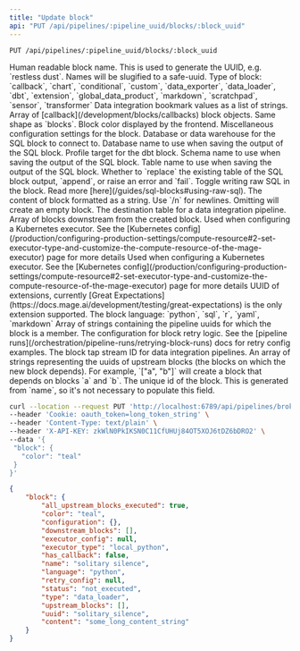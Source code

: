```yaml
---
title: "Update block"
api: "PUT /api/pipelines/:pipeline_uuid/blocks/:block_uuid"
---
```

`PUT /api/pipelines/:pipeline_uuid/blocks/:block_uuid`

<ParamField query="name" type="string" required>
  Human readable block name. This is used to generate the UUID, e.g. `restless dust`. Names will be slugified to a safe-uuid.
</ParamField>
<ParamField query="type" type="string" required>
  Type of block:
  `callback`, `chart`, `conditional`, `custom`, `data_exporter`, `data_loader`, `dbt`, `extension`, `global_data_product`, `markdown`, `scratchpad`, `sensor`, `transformer`
</ParamField>
<ParamField query="bookmark_values" type="[string]">
  Data integration bookmark values as a list of strings.
</ParamField>
<ParamField query="callback_blocks" type="[string]">
  Array of [callback](/development/blocks/callbacks) block objects. Same shape as `blocks`.
</ParamField>
<ParamField query="color" type="string">
  Block color displayed by the frontend.
</ParamField>
<ResponseField name="configuration" type="object">
    Miscellaneous configuration settings for the block.
    <Expandable title="properties">
    <ResponseField name="data_provider" type="string">
      Database or data warehouse for the SQL block to connect to.
    </ResponseField>
    <ResponseField name="data_provider_database" type="string">
      Database name to use when saving the output of the SQL block.
    </ResponseField>
    <ResponseField name="data_provider_profile" type="string">
      Profile target for the dbt block.
    </ResponseField>
    <ResponseField name="data_provider_schema" type="string">
      Schema name to use when saving the output of the SQL block.
    </ResponseField>
    <ResponseField name="data_provider_table" type="string">
      Table name to use when saving the output of the SQL block.
    </ResponseField>
    <ResponseField name="export_write_policy" type="string">
      Whether to `replace` the existing table of the SQL block output, `append`, or
      raise an error and `fail`.
    </ResponseField>
    <ResponseField name="use_raw_sql" type="string">
      Toggle writing raw SQL in the block. Read more [here](/guides/sql-blocks#using-raw-sql).
    </ResponseField>
    </Expandable>
  </ResponseField>
<ParamField query="content" type="string">
  The content of block formatted as a string. Use `/n` for newlines. Omitting will create an empty block.
</ParamField>
<ParamField query="destination_table" type="string">
  The destination table for a data integration pipeline.
</ParamField>
<ParamField query="downstream_blocks" type="[string]">
  Array of blocks downstream from the created block.
</ParamField>
<ParamField query="executor_config" type="object">
  Used when configuring a Kubernetes executor. See the [Kubernetes config](/production/configuring-production-settings/compute-resource#2-set-executor-type-and-customize-the-compute-resource-of-the-mage-executor) page for more details
</ParamField>
<ParamField query="executor_type" type="string">
  Used when configuring a Kubernetes executor. See the [Kubernetes config](/production/configuring-production-settings/compute-resource#2-set-executor-type-and-customize-the-compute-resource-of-the-mage-executor) page for more details
</ParamField>
<ParamField query="extension_uuid" type="string">
  UUID of extensions, currently [Great Expectations](https://docs.mage.ai/development/testing/great-expectations) is the only extension supported.
</ParamField>
<ParamField query="language" type="string">
  The block language:
  `python`, `sql`, `r`, `yaml`, `markdown`
</ParamField>

<ParamField query="pipelines" type="[string]">
  Array of strings containing the pipeline uuids for which the block is a member.
</ParamField>
<ParamField query="retry_config" type="object">
  The configuration for block retry logic. See the [pipeline runs](/orchestration/pipeline-runs/retrying-block-runs) docs for retry config examples.
</ParamField>
<ParamField query="tap_stream_id" type="string">
  The block tap stream ID for data integration pipelines.
</ParamField>
<ParamField query="upstream_blocks" type="[string]">
  An array of strings representing the uuids of upstream blocks (the blocks on which the new block depends). For example, `["a", "b"]` will create a block that depends on blocks `a` and `b`.
</ParamField>
<ParamField query="uuid" type="string">
  The unique id of the block. This is generated from `name`, so it's not necessary to populate this field.
</ParamField>

<RequestExample>

```bash Request
curl --location --request PUT 'http://localhost:6789/api/pipelines/broken_wave/blocks/solitary_silence' \
--header 'Cookie: oauth_token=long_token_string' \
--header 'Content-Type: text/plain' \
--header 'X-API-KEY: zkWlN0PkIKSN0C11CfUHUj84OT5XOJ6tDZ6bDRO2' \
--data '{
 "block": {
   "color": "teal"
 }
}'
```

</RequestExample>
<ResponseExample>

```json Response
{
    "block": {
        "all_upstream_blocks_executed": true,
        "color": "teal",
        "configuration": {},
        "downstream_blocks": [],
        "executor_config": null,
        "executor_type": "local_python",
        "has_callback": false,
        "name": "solitary silence",
        "language": "python",
        "retry_config": null,
        "status": "not_executed",
        "type": "data_loader",
        "upstream_blocks": [],
        "uuid": "solitary_silence",
        "content": "some_long_content_string"
    }
}
```

</ResponseExample>
